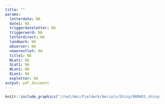 ```yaml
---
title: ""
params:
  letterdate: NA
  date1: NA
  triggerdateletter: NA
  triggerword: NA
  letterdirect: NA
  landmark: NA
  observer: NA
  neworextlet: NA
  title1: NA
  NLat1: NA
  SLat1: NA
  WLon1: NA
  ELon1: NA
  expletter: NA
output: pdf_document
---
```


```r

knitr::include_graphics("//net/mmi/Fieldwrk/Aerials/Shiny/NARWSS_shinyapp/git/narwss_rwsas_apps/scripts/dmaletter.png")

```

\begin{flushleft}
\vspace*{-30mm}
\hspace*{200pt}UNITED STATES DEPARTMENT OF COMMERCE\newline
\hspace*{200pt}National Oceanic and Atmospheric Administration\newline
\hspace*{200pt}National Marine Fisheries Service\newline
\hspace*{200pt}Northeast Fisheries Science Center\newline
\hspace*{200pt}Protected Species Branch\newline
\hspace*{200pt}166 Water Street\newline
\hspace*{200pt}Woods Hole, MA 02543\newline
\newline
\hspace*{200pt}(508) 495-2087 \hspace{75pt} FAX: (508) 495-2033\newline
\newline
\hspace*{198pt} `r params$letterdate` \hspace{74pt} F/NEC: S. Hayes\newline
\newline
\newline
MEMORANDUM FOR:	\hspace*{28pt} Peter Kelliher\newline
	              \hspace*{141pt}{\it Shipping Liaison, GARFO}\newline
\newline
FROM:	\hspace*{101pt} Tim Cole\newline
      \hspace*{141pt}{\it Protected Species Branch, NEFSC}\newline
\newline
SUBJECT: \hspace*{87pt}	Materials documenting `r params$date1` North Atlantic right whale sightings\newline 
\newline
On `r params$triggerdateletter`, `r params$triggerword` North Atlantic right whales were sighted `r params$letterdirect` `r params$landmark` by the `r params$observer`.  `r params$neworextlet`

`r #if(show.text){"la la la"}`
`r params$title1`
\begin{enumerate}
	\item \quad	`r params$NLat1`
	\item	\quad `r params$SLat1`
  \item	\quad `r params$wLon1`
  \item	\quad `r params$ELon1`
\end{enumerate}

Expiration – `r params$expletter`\newline 
\newline 
Please contact me with any questions about sightings or area calculations.
\end{flushleft}